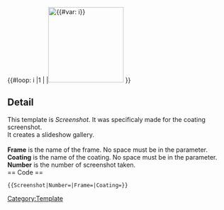 <includeonly>
{{#loop: i
|1
|{{{Number}}}
|[[File:Screenshot-{{{Frame}}}-{{{Coating}}}-{{#var: i}}}.png|170px|{{#var: i}}]]
}}
</includeonly>

<noinclude>
== Detail ==
This template is ''Screenshot''. It was specificaly made for the coating screenshot.<br />
It creates a slideshow gallery.<br />
<br />
'''Frame''' is the name of the frame. No space must be in the parameter.<br />
'''Coating''' is the name of the coating. No space must be in the parameter.<br />
'''Number''' is the number of screenshot taken.<br />
== Code ==
<pre>
{{Screenshot|Number=|Frame=|Coating=}}
</pre>

[[Category:Template]]
</noinclude>